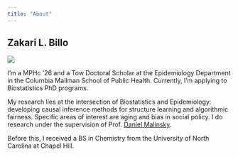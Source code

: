 ```yaml
---
title: "About"
---
```


## Zakari L. Billo

![](images/zlb headshot.jpg)

I’m a MPHc '26 and a Tow Doctoral Scholar at the Epidemiology Department in the Columbia Mailman School of Public Health. Currently, I'm applying to Biostatistics PhD programs. 

My research lies at the intersection of Biostatistics and Epidemiology: developing causal inference methods for structure learning and algorithmic fairness. Specific areas of interest are aging and bias in social policy. I do research under the supervision of Prof. [Daniel Malinsky](https://www.dmalinsky.com/).

Before this, I received a BS in Chemistry from the University of North Carolina at Chapel Hill.
